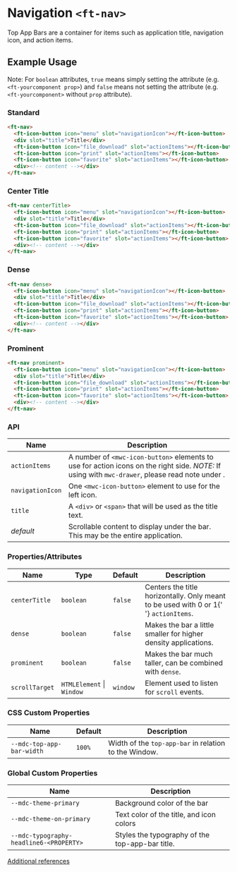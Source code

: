 
<Meta title="Firstech UI/Component/Navigation/Doc" />

<style>{`

`}</style>

# Navigation `<ft-nav>`

Top App Bars are a container for items such as application title, navigation icon, and action items.

## Example Usage

Note: For `boolean` attributes, `true` means simply setting the attribute (e.g. `<ft-yourcomponent prop>`) and `false` means not setting the attribute (e.g. `<ft-yourcomponent>` without `prop` attribute).

### Standard

<Canvas withToolbar>
  <Story id="ruhil-ui-component-navigation--default" height="160px" />
</Canvas>

```html
<ft-nav>
  <ft-icon-button icon="menu" slot="navigationIcon"></ft-icon-button>
  <div slot="title">Title</div>
  <ft-icon-button icon="file_download" slot="actionItems"></ft-icon-button>
  <ft-icon-button icon="print" slot="actionItems"></ft-icon-button>
  <ft-icon-button icon="favorite" slot="actionItems"></ft-icon-button>
  <div><!-- content --></div>
</ft-nav>
```

### Center Title

<!-- <Canvas withToolbar>
  <Story
    id="ruhil-ui-component-navigation--default&args=centerTitle:true"
    height="160px"
  />
</Canvas> -->

```html
<ft-nav centerTitle>
  <ft-icon-button icon="menu" slot="navigationIcon"></ft-icon-button>
  <div slot="title">Title</div>
  <ft-icon-button icon="file_download" slot="actionItems"></ft-icon-button>
  <ft-icon-button icon="print" slot="actionItems"></ft-icon-button>
  <ft-icon-button icon="favorite" slot="actionItems"></ft-icon-button>
  <div><!-- content --></div>
</ft-nav>
```

### Dense

<!-- <Canvas withToolbar>
  <Story
    id="ruhil-ui-component-navigation--default&args=dense:true"
    height="160px"
  />
</Canvas> -->

```html
<ft-nav dense>
  <ft-icon-button icon="menu" slot="navigationIcon"></ft-icon-button>
  <div slot="title">Title</div>
  <ft-icon-button icon="file_download" slot="actionItems"></ft-icon-button>
  <ft-icon-button icon="print" slot="actionItems"></ft-icon-button>
  <ft-icon-button icon="favorite" slot="actionItems"></ft-icon-button>
  <div><!-- content --></div>
</ft-nav>
```

### Prominent

<!-- <Canvas withToolbar>
  <Story
    id="ruhil-ui-component-navigation--default&args=prominent:true"
    height="160px"
  />
</Canvas> -->

```html
<ft-nav prominent>
  <ft-icon-button icon="menu" slot="navigationIcon"></ft-icon-button>
  <div slot="title">Title</div>
  <ft-icon-button icon="file_download" slot="actionItems"></ft-icon-button>
  <ft-icon-button icon="print" slot="actionItems"></ft-icon-button>
  <ft-icon-button icon="favorite" slot="actionItems"></ft-icon-button>
  <div><!-- content --></div>
</ft-nav>
```

<!-- The usage of this "Component" is intentional to enable react-syntax-highlighter's own highlighter

  return <SyntaxHighlighter />;
};-->

<!-- [Go to specific documentation page](?path=/docs/ruhil-ui-component-icon--icon)

<Source id="ruhil-ui-component-navigation--default"></Source> -->

### API

<table>
  <thead>
    <tr>
      <th>Name</th>
      <th>Description</th>
    </tr>
  </thead>
  <tbody>
    <tr>
      <td>
        <code>actionItems</code>
      </td>
      <td>
        A number of <code>&lt;mwc-icon-button&gt;</code> elements to use for
        action icons on the right side. <em>NOTE:</em> If using with
        <code>mwc-drawer</code>, please read note under .
      </td>
    </tr>
    <tr>
      <td>
        <code>navigationIcon</code>
      </td>
      <td>
        One <code>&lt;mwc-icon-button&gt;</code> element to use for the left
        icon.
      </td>
    </tr>
    <tr>
      <td>
        <code>title</code>
      </td>
      <td>
        A <code>&lt;div&gt;</code> or <code>&lt;span&gt;</code> that will be
        used as the title text.
      </td>
    </tr>
    <tr>
      <td>
        <em>default</em>
      </td>
      <td>
        Scrollable content to display under the bar. This may be the entire
        application.
      </td>
    </tr>
  </tbody>
</table>

### Properties/Attributes

<table>
  <thead>
    <tr>
      <th>Name</th>
      <th>Type</th>
      <th>Default</th>
      <th>Description</th>
    </tr>
  </thead>
  <tbody>
    <tr>
      <td>
        <code>centerTitle</code>
      </td>
      <td>
        <code>boolean</code>
      </td>
      <td>
        <code>false</code>
      </td>
      <td>
        Centers the title horizontally. Only meant to be used with 0 or 1{' '}
        <code>actionItems</code>.
      </td>
    </tr>
    <tr>
      <td>
        <code>dense</code>
      </td>
      <td>
        <code>boolean</code>
      </td>
      <td>
        <code>false</code>
      </td>
      <td>Makes the bar a little smaller for higher density applications.</td>
    </tr>
    <tr>
      <td>
        <code>prominent</code>
      </td>
      <td>
        <code>boolean</code>
      </td>
      <td>
        <code>false</code>
      </td>
      <td>
        Makes the bar much taller, can be combined with <code>dense</code>.
      </td>
    </tr>
    <tr>
      <td>
        <code>scrollTarget</code>
      </td>
      <td>
        <code>HTMLElement</code> | <code>Window</code>
      </td>
      <td>
        <code>window</code>
      </td>
      <td>
        Element used to listen for <code>scroll</code> events.
      </td>
    </tr>
  </tbody>
</table>

### CSS Custom Properties

<table>
  <thead>
    <tr>
      <th>Name</th>
      <th>Default</th>
      <th>Description</th>
    </tr>
  </thead>
  <tbody>
    <tr>
      <td>
        <code>--mdc-top-app-bar-width</code>
      </td>
      <td>
        <code>100%</code>
      </td>
      <td>
        Width of the <code>top-app-bar</code> in relation to the Window.
      </td>
    </tr>
  </tbody>
</table>

### Global Custom Properties

<table>
  <thead>
    <tr>
      <th>Name</th>
      <th>Description</th>
    </tr>
  </thead>
  <tbody>
    <tr>
      <td>
        <code>--mdc-theme-primary</code>
      </td>
      <td>Background color of the bar</td>
    </tr>
    <tr>
      <td>
        <code>--mdc-theme-on-primary</code>
      </td>
      <td>Text color of the title, and icon colors</td>
    </tr>
    <tr>
      <td>
        <code>--mdc-typography-headline6-&lt;PROPERTY&gt;</code>
      </td>
      <td>Styles the typography of the top-app-bar title.</td>
    </tr>
  </tbody>
</table>

[Additional references](https://material.io/develop/web/components/top-app-bar/)
